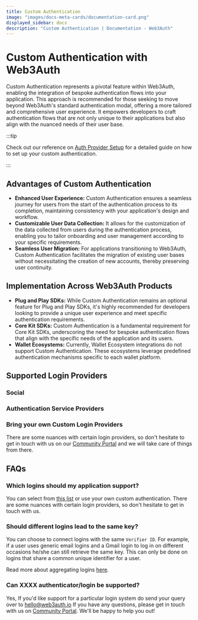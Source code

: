 ```yaml
---
title: Custom Authentication
image: "images/docs-meta-cards/documentation-card.png"
displayed_sidebar: docs
description: "Custom Authentication | Documentation - Web3Auth"
---
```



# Custom Authentication with Web3Auth

Custom Authentication represents a pivotal feature within Web3Auth, enabling the integration of bespoke authentication flows into your application.
This approach is recommended for those seeking to move beyond Web3Auth's standard authentication modal, offering a more tailored and comprehensive
user experience. It empowers developers to craft authentication flows that are not only unique to their applications but also align with the nuanced
needs of their user base.

:::tip

Check out our reference on [Auth Provider Setup](/auth-provider-setup) for a detailed guide on how to set up your custom authentication.

:::

## Advantages of Custom Authentication

- **Enhanced User Experience:** Custom Authentication ensures a seamless journey for users from the start of the authentication process to its
  completion, maintaining consistency with your application's design and workflow.
- **Customizable User Data Collection:** It allows for the customization of the data collected from users during the authentication process, enabling
  you to tailor onboarding and user management according to your specific requirements.
- **Seamless User Migration:** For applications transitioning to Web3Auth, Custom Authentication facilitates the migration of existing user bases
  without necessitating the creation of new accounts, thereby preserving user continuity.

## Implementation Across Web3Auth Products

- **Plug and Play SDKs:** While Custom Authentication remains an optional feature for Plug and Play SDKs, it's highly recommended for developers
  looking to provide a unique user experience and meet specific authentication requirements.
- **Core Kit SDKs:** Custom Authentication is a fundamental requirement for Core Kit SDKs, underscoring the need for bespoke authentication flows that
  align with the specific needs of the application and its users.
- **Wallet Ecosystems:** Currently, Wallet Ecosystem integrations do not support Custom Authentication. These ecosystems leverage predefined
  authentication mechanisms specific to each wallet platform.

## Supported Login Providers

### Social

<SocialTiles />

### Authentication Service Providers

<FederatedTiles />

### Bring your own Custom Login Providers

<BYOCustomJWTTiles />

There are some nuances with certain login providers, so don't hesitate to get in touch with us on our
[Community Portal](https://web3auth.io/community) and we will take care of things from there.

## FAQs

### Which logins should my application support?

You can select from [this list](/auth-provider-setup/#supported-auth-providers) or use your own custom authentication. There are some nuances with
certain login providers, so don't hesitate to get in touch with us.

### Should different logins lead to the same key?

You can choose to connect logins with the same `Verifier ID`. For example, if a user uses generic email logins and a Gmail login to log in on
different occasions he/she can still retrieve the same key. This can only be done on logins that share a common unique identifier for a user.

Read more about aggregating logins [here](/auth-provider-setup/aggregate-verifier).

### Can XXXX authenticator/login be supported?

Yes, If you'd like support for a particular login system do send your query over to hello@web3auth.io If you have any questions, please get in touch
with us on [Community Portal](https://web3auth.io/community). We'll be happy to help you out!
